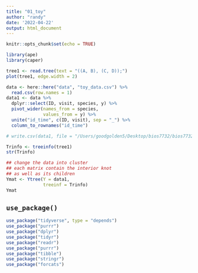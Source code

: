 ```yaml
---
title: "01_toy"
author: "randy"
date: '2022-04-22'
output: html_document
---
```


```r
knitr::opts_chunk$set(echo = TRUE)
```


```r
library(ape)
library(caper)

tree1 <- read.tree(text = "((A, B), (C, D));")
plot(tree1, edge.width = 2)
```

```r
data <- here::here("data", "toy_data.csv") %>%
  read.csv(row.names = 1)
data1 <- data %>%
  dplyr::select(ID, visit, species, y) %>%
  pivot_wider(names_from = species,
              values_from = y) %>%
  unite("id_time", c(ID, visit), sep = "_") %>%
  column_to_rownames("id_time")

# write.csv(data1, file = "/Users/goodgolden5/Desktop/bios7732/bios7732_package/LDTM/toy1.csv")
```

```r
Trinfo <- treeinfo(tree1)
str(Trinfo)

## change the data into cluster
## each matrix contain the interior knot
## as well as its children
Ymat <- Ytree(Y = data1, 
              treeinf = Trinfo)
Ymat
```

## `use_package()`

```r
use_package("tidyverse", type = "depends")
use_package("purrr")
use_package("dplyr")
use_package("tidyr")
use_package("readr")
use_package("purrr")
use_package("tibble")
use_package("stringr")
use_package("forcats")
```













